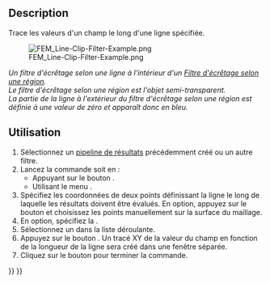 <languages/>

{{Docnav/fr
|[[FEM_PostFilterContours/fr|Filtre par contours]]
|[[FEM_PostFilterLinearizedStresses/fr|Graphique de linéarisation des critères]]
|[[FEM_Workbench/fr|Atelier FEM]]
|IconL=FEM_PostFilterContours.svg
|IconR=FEM_PostFilterLinearizedStresses.svg
|IconC=Workbench_FEM.svg
}}

{{GuiCommand/fr
|Name=FEM PostFilterDataAlongLine
|Name/fr=FEM Filtre d'écrêtage selon une ligne
|MenuLocation=Résultats → Filtre d'écrêtage selon une ligne
|Workbenches=[[FEM_Workbench/fr|FEM]]
|SeeAlso=[[FEM_PostPipelineFromResult/fr|FEM Pipeline de résultats]], [[FEM_tutorial/fr|FEM Tutoriel]]
}}

==Description==

Trace les valeurs d'un champ le long d'une ligne spécifiée.

[[File:FEM_Line-Clip-Filter-Example.png]]

<div class="mw-translate-fuzzy">
''Un filtre d'écrêtage selon une ligne à l'intérieur d'un [[FEM_PostFilterClipRegion/fr|Filtre d'écrêtage selon une région]].</br>Le filtre d'écrêtage selon une région est l'objet semi-transparent.</br>La partie de la ligne à l'extérieur du filtre d'écrêtage selon une région est définie à une valeur de zéro et apparaît donc en bleu.''
</div>

<span id="Usage"></span>
==Utilisation==

<div class="mw-translate-fuzzy">
# Sélectionnez un [[FEM_PostPipelineFromResult/fr|pipeline de résultats]] précédemment créé ou un autre filtre.
# Lancez la commande soit en :
#* Appuyant sur le bouton {{Button|[[Image:FEM_PostFilterDataAlongLine.svg|16px]] '''Filtre d'écrêtage selon une ligne'''}}.
#* Utilisant le menu {{MenuCommand|Résultats → [[Image:FEM_PostFilterDataAlongLine.svg|16px]] Filtre d'écrêtage selon une ligne}}.
# Spécifiez les coordonnées de deux points définissant la ligne le long de laquelle les résultats doivent être évalués. En option, appuyez sur le bouton {{Button|Sélectionner les points}} et choisissez les points manuellement sur la surface du maillage.
# En option, spécifiez la {{MenuCommand|Résolution}}.
# Sélectionnez un {{MenuCommand|Champs}} dans la liste déroulante.
# Appuyez sur le bouton {{Button|Créer un tracé}}. Un tracé XY de la valeur du champ en fonction de la longueur de la ligne sera créé dans une fenêtre séparée.
# Cliquez sur le bouton {{Button|OK}} pour terminer la commande.
</div>


{{Docnav/fr
|[[FEM_PostFilterContours/fr|Filtre par contours]]
|[[FEM_PostFilterLinearizedStresses/fr|Graphique de linéarisation des critères]]
|[[FEM_Workbench/fr|Atelier FEM]]
|IconL=FEM_PostFilterContours.svg
|IconR=FEM_PostFilterLinearizedStresses.svg
|IconC=Workbench_FEM.svg
}}

{{FEM Tools navi{{#translation:}}}}
{{Userdocnavi{{#translation:}}}}
{{clear}}